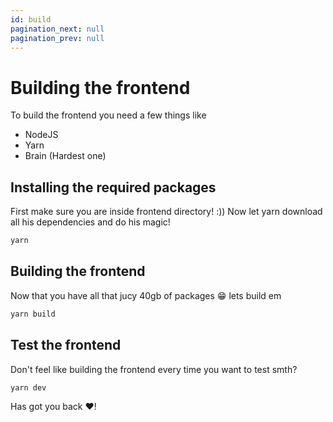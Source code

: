 ```yaml
---
id: build
pagination_next: null
pagination_prev: null
---
```


# Building the frontend

To build the frontend you need a few things like

- NodeJS
- Yarn
- Brain (Hardest one)

## Installing the required packages

First make sure you are inside frontend directory! :))
Now let yarn download all his dependencies and do his magic!
```bash
yarn
```

## Building the frontend

Now that you have all that jucy 40gb of packages 😁 lets build em 

```bash
yarn build 
```

## Test the frontend

Don't feel like building the frontend every time you want to test smth?

```bash
yarn dev
```

Has got you back ❤️!
